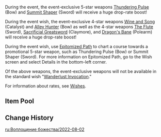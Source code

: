 {{Wish
|name              = Epitome Invocation 2022-08-02
|image             = Epitome Invocation 2022-08-02.png
|type              = Weapon Event
|duration          = event
|time_start        = 2022-08-02 18:00:00
|time_end          = 2022-08-23 14:59:59
|link              = https://genshin.hoyoverse.com/en/news/detail/22500
|preceding         = Epitome Invocation/2022-07-13
|alongside         = Tapestry of Golden Flames/2022-08-02
|succeeding        = <!--Epitome Invocation/-->
}}
During the event, the event-exclusive 5-star weapons [[Thundering Pulse]] (Bow) and [[Summit Shaper]] (Sword) will receive a huge drop-rate boost!

During the event wish, the event-exclusive 4-star weapons [[Wine and Song]] (Catalyst) and [[Alley Hunter]] (Bow) as well as the 4-star weapons [[The Flute]] (Sword), [[Sacrificial Greatsword]] (Claymore), and [[Dragon's Bane]] (Polearm) will receive a huge drop-rate boost!

During the event wish, use [[Epitomized Path]] to chart a course towards a promotional 5-star weapon, such as Thundering Pulse (Bow) or Summit Shaper (Sword). For more information on Epitomized Path, go to the Wish screen and select Details in the bottom-left corner.

Of the above weapons, the event-exclusive weapons will not be available in the standard wish "[[Wanderlust Invocation]]."

For information about rates, see [[Wishes]].

==Item Pool==
{{Wish Pool
|^Thundering Pulse
|^Summit Shaper
|^Wine and Song
|^Alley Hunter
|^The Flute
|^Sacrificial Greatsword
|^Dragon's Bane
|Amos' Bow
|Aquila Favonia
|Lost Prayer to the Sacred Winds
|Primordial Jade Winged-Spear
|Skyward Atlas
|Skyward Blade
|Skyward Harp
|Skyward Pride
|Skyward Spine
|Wolf's Gravestone
|Barbara
|Beidou
|Bennett
|Chongyun
|Diona
|Fischl
|Gorou
|Kujou Sara
|Kuki Shinobu
|Ningguang
|Noelle
|Razor
|Rosaria
|Sayu
|Sucrose
|Thoma
|Xiangling
|Xingqiu
|Xinyan
|Yanfei
|Yun Jin
|Eye of Perception
|Favonius Codex
|Favonius Greatsword
|Favonius Lance
|Favonius Sword
|Favonius Warbow
|Lion's Roar
|Rainslasher
|Rust
|Sacrificial Bow
|Sacrificial Fragments
|Sacrificial Sword
|The Bell
|The Stringless
|The Widsith
|Black Tassel
|Bloodtainted Greatsword
|Cool Steel
|Debate Club
|Emerald Orb
|Ferrous Shadow
|Harbinger of Dawn
|Magic Guide
|Raven Bow
|Sharpshooter's Oath
|Skyrider Sword
|Slingshot
|Thrilling Tales of Dragon Slayers
}}

==Change History==
{{Change History|2.8}}

[[ru:Воплощение божества/2022-08-02]]